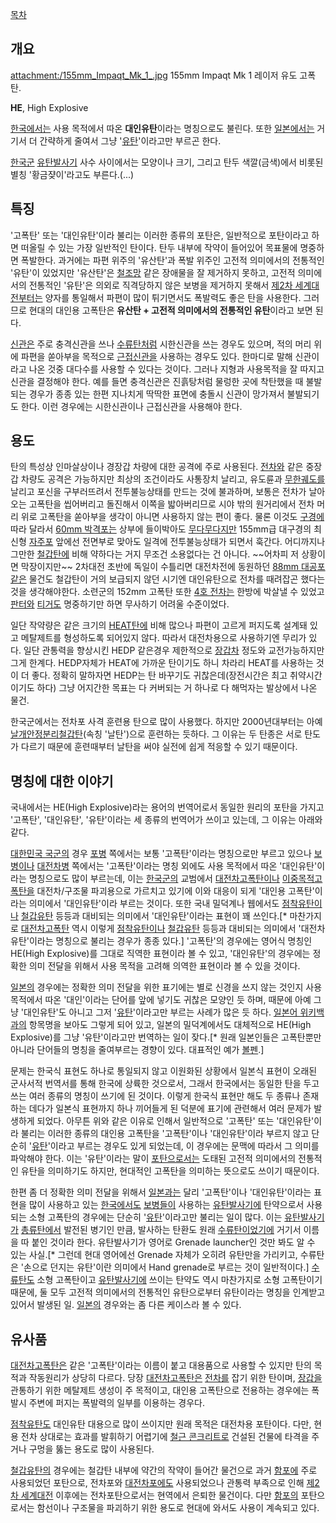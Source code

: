 [[목차]]

== 개요 ==
attachment:/155mm_Impaqt_Mk_1_.jpg
155mm Impaqt Mk 1 레이저 유도 고폭탄.

'''HE''', High Explosive 

[[한국]]에서는 사용 목적에서 따온 '''대인유탄'''이라는 명칭으로도 불린다. 또한 [[일본]]에서는 거기서 더 간략하게 줄여서 그냥 '[[유탄]]'이라고만 부르곤 한다.

[[한국군]] [[유탄발사기]] 사수 사이에서는 모양이나 크기, 그리고 탄두 색깔(금색)에서 비롯된 별칭 '황금쟞이'라고도 부른다.(...)

== 특징 ==
'고폭탄' 또는 '대인유탄'이라 불리는 이러한 종류의 포탄은, 일반적으로 포탄이라고 하면 떠올릴 수 있는 가장 일반적인 탄이다. 탄두 내부에 작약이 들어있어 목표물에 명중하면 폭발한다. 과거에는 파편 위주의 '유산탄'과 폭발 위주인 고전적 의미에서의 전통적인 '유탄'이 있었지만 '유산탄'은 [[철조망]] 같은 장애물을 잘 제거하지 못하고, 고전적 의미에서의 전통적인 '유탄'은 의외로 직격당하지 않은 보병을 제거하지 못해서 [[제2차 세계대전]]부터는 양자를 통일해서 파편이 많이 튀기면서도 폭발력도 좋은 탄을 사용한다. 그러므로 현대의 대인용 고폭탄은 '''유산탄 + 고전적 의미에서의 전통적인 유탄'''이라고 보면 된다.

[[신관]]은 주로 충격신관을 쓰나 [[수류탄]]처럼 시한신관을 쓰는 경우도 있으며, 적의 머리 위에 파편을 쏟아부을 목적으로 [[근접신관]]을 사용하는 경우도 있다. 한마디로 말해 신관이라고 나온 것중 대다수를 사용할 수 있다는 것이다.
그러나 지형과 사용목적을 잘 따지고 신관을 결정해야 한다. 예를 들면 충격신관은 진흙탕처럼 물렁한 곳에 착탄했을 때 불발되는 경우가 종종 있는 한편 지나치게 딱딱한 표면에 충돌시 신관이 망가져서 불발되기도 한다. 이런 경우에는 시한신관이나 근접신관을 사용해야 한다.

== 용도 ==
탄의 특성상 인마살상이나 경장갑 차량에 대한 공격에 주로 사용된다. [[전차]]와 같은 중장갑 차량도 공격은 가능하지만 최상의 조건이라도 사통장치 날리고, 유도륜과 [[무한궤도]]를 날리고 포신을 구부러뜨려서 전투불능상태를 만드는 것에 불과하며, 보통은 전차가 날아오는 고폭탄을 씹어버리고 돌진해서 이쪽을 밟아버리므로 시야 밖의 원거리에서 전차 머리 위로 고폭탄을 쏟아부을 생각이 아니면 사용하지 않는 편이 좋다. 물론 이것도 [[구경]]에 따라 달라서 [[60mm 박격포]]는 상부에 들이박아도 [[무다무다]]지만 155mm급 대구경의 최신형 [[자주포]] 앞에선 전면부로 맞아도 일격에 전투불능상태가 되면서 훅간다. 어디까지나 그만한 [[철갑탄]]에 비해 약하다는 거지 무조건 소용없다는 건 아니다. ~~어차피 저 상황이면 막장이지만~~ 2차대전 초반에 독일이 수틀리면 대전차전에 동원하던 [[88mm 대공포]]같은 물건도 철갑탄이 거의 보급되지 않던 시기엔 대인유탄으로 전차를 때려잡곤 했다는 것을 생각해야한다. 소련군의 152mm 고폭탄 또한 [[4호 전차]]는 한방에 박살낼 수 있었고 [[판터]]와 [[티거]]도 명중하기만 하면 무사하기 어려울 수준이었다.

일단 작약량은 같은 크기의 [[HEAT]]탄에 비해 많으나 파편이 고르게 퍼지도록 설계돼 있고 메탈제트를 형성하도록 되어있지 않다. 따라서 대전차용으로 사용하기엔 무리가 있다. 일단 관통력을 향상시킨 HEDP 같은경우 제한적으로 [[장갑차]] 정도와 교전가능하지만 그게 한계다. HEDP자체가 HEAT에 가까운 탄이기도 하니 차라리 HEAT를 사용하는 것이 더 좋다. 정확히 말하자면 HEDP는 탄 바꾸기도 귀찮은데(장전시간은 최고 취약시간이기도 하다) 그냥 어지간한 목표는 다 커버되는 거 하나로 다 해먹자는 발상에서 나온 물건. 

한국군에서는 전차포 사격 훈련용 탄으로 많이 사용했다. 하지만 2000년대부터는 아예 [[날개안정분리철갑탄]](속칭 '날탄')으로 훈련하는 듯하다. 그 이유는 두 탄종은 서로 탄도가 다르기 때문에 훈련때부터 날탄을 써야 실전에 쉽게 적응할 수 있기 때문이다.

== 명칭에 대한 이야기 ==
국내에서는 HE(High Explosive)라는 용어의 번역어로서 동일한 원리의 포탄을 가지고 '고폭탄', '대인유탄', '유탄'이라는 세 종류의 번역어가 쓰이고 있는데, 그 이유는 아래와 같다.

[[대한민국 국군]]의 경우 [[포병]] 쪽에서는 보통 '고폭탄'이라는 명칭으로만 부르고 있으나 [[보병]]이나 [[대전차병]] 쪽에서는 '고폭탄'이라는 명칭 외에도 사용 목적에서 따온 '대인유탄'이라는 명칭으로도 많이 부르는데, 이는 [[한국군]]의 교범에서 [[대전차고폭탄]]이나 [[이중목적고폭탄]]을 대전차/구조물 파괴용으로 가르치고 있기에 이와 대응이 되게 '대인용 고폭탄'이라는 의미에서 '대인유탄'이라 부르는 것이다. 또한 국내 밀덕계나 웹에서도 [[점착유탄]]이나 [[철갑유탄]] 등등과 대비되는 의미에서 '대인유탄'이라는 표현이 꽤 쓰인다.[* 마찬가지로 [[대전차고폭탄]] 역시 이렇게 [[점착유탄]]이나 [[철갑유탄]] 등등과 대비되는 의미에서 '대전차유탄'이라는 명칭으로 불리는 경우가 종종 있다.] '고폭탄'의 경우에는 영어식 명칭인 HE(High Explosive)를 그대로 직역한 표현이라 볼 수 있고, '대인유탄'의 경우에는 정확한 의미 전달을 위해서 사용 목적을 고려해 의역한 표현이라 볼 수 있을 것이다.

[[일본]]의 경우에는 정확한 의미 전달을 위한 표기에는 별로 신경을 쓰지 않는 것인지 사용 목적에서 따온 '대인'이라는 단어를 앞에 넣기도 귀찮은 모양인 듯 하며, 때문에 아예 그냥 '대인유탄'도 아니고 그저 '[[유탄]]'이라고만 부르는 사례가 많은 듯 하다. [[일본어 위키백과]]의 항목명을 보아도 그렇게 되어 있고, 일본의 밀덕계에서도 대체적으로 HE(High Explosive)를 그냥 '유탄'이라고만 번역하는 일이 잦다.[* 원래 일본인들은 고폭탄뿐만 아니라 단어들의 명칭을 줄여부르는 경향이 있다. 대표적인 예가 [[볼펜]].]

문제는 한국식 표현도 하나로 통일되지 않고 이원화된 상황에서 일본식 표현이 오래된 군사서적 번역서를 통해 한국에 상륙한 것으로서, 그래서 한국에서는 동일한 탄을 두고 쓰는 여러 종류의 명칭이 쓰기에 된 것이다. 이렇게 한국식 표현만 해도 두 종류나 존재하는 데다가 일본식 표현까지 하나 끼어들게 된 덕분에 표기에 관련해서 여러 문제가 발생하게 되었다.
아무튼 위와 같은 이유로 인해서 일반적으로 '고폭탄' 또는 '대인유탄'이라 불리는 이러한 종류의 대인용 고폭탄을 '고폭탄'이나 '대인유탄'이라 부르지 않고 단순히 '[[유탄]]'이라고 부르는 경우도 있게 되었는데, 이 경우에는 문맥에 따라서 그 의미를 파악해야 한다. 이는 '유탄'이라는 말이 [[포탄]]으로서는 도태된 고전적 의미에서의 전통적인 유탄을 의미하기도 하지만, 현대적인 고폭탄을 의미하는 뜻으로도 쓰이기 때문이다.

한편 좀 더 정확한 의미 전달을 위해서 [[일본]]과는 달리 '고폭탄'이나 '대인유탄'이라는 표현을 많이 사용하고 있는 [[한국]]에서도 [[보병]]들이 사용하는 [[유탄발사기]]에 탄약으로서 사용되는 소형 고폭탄의 경우에는 단순히 '[[유탄]]'이라고만 불리는 일이 많다. 이는 [[유탄발사기]]가 [[총류탄]]에서 발전된 병기인 만큼, 발사하는 탄환도 원래 [[수류탄]]이었기에 거기서 이름을 따 붙인 것이라 한다. 유탄발사기가 영어로 Grenade launcher인 것만 봐도 알 수 있는 사실.[* 그런데 현대 영어에선 Grenade 자체가 오히려 유탄만을 가리키고, 수류탄은 '손으로 던지는 유탄'이란 의미에서 Hand grenade로 부르는 것이 일반적이다.] [[수류탄]]도 소형 고폭탄이고 [[유탄발사기]]에 쓰이는 탄약도 역시 마찬가지로 소형 고폭탄이기 때문에, 둘 모두 고전적 의미에서의 전통적인 유탄으로부터 유탄이라는 명칭을 인계받고 있어서 발생된 일. [[일본]]의 경우와는 좀 다른 케이스라 볼 수 있다.
== 유사품 ==
[[대전차고폭탄]]은 같은 '고폭탄'이라는 이름이 붙고 대용품으로 사용할 수 있지만 탄의 목적과 작동원리가 상당히 다르다. 당장 [[대전차고폭탄]]은 [[전차]]를 잡기 위한 탄이며, [[장갑]]을 관통하기 위한 메탈제트 생성이 주 목적이고, 대인용 고폭탄으로 전용하는 경우에는 폭발시 주변에 퍼지는 폭발력의 일부를 이용하는 경우다.

[[점착유탄]]도 대인유탄 대용으로 많이 쓰이지만 원래 목적은 대전차용 포탄이다. 다만, 현용 전차 상대로는 효과를 발휘하기 어렵기에 [[철근 콘크리트]]로 건설된 건물에 타격을 주거나 구멍을 뚫는 용도로 많이 사용된다.

[[철갑유탄]]의 경우에는 철갑탄 내부에 약간의 작약이 들어간 물건으로 과거 [[함포]]에 주로 사용되었던 포탄으로, 전차포와 [[대전차포]]에도 사용되었으나 관통력 부족으로 인해 [[제2차 세계대전]] 이후에는 전차포탄으로서는 현역에서 은퇴한 물건이다. 다만 [[함포]]의 포탄으로서는 함선이나 구조물을 파괴하기 위한 용도로 현대에 와서도 사용이 계속되고 있다.

